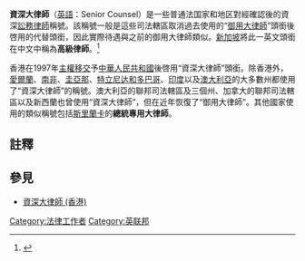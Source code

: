 {{Merge from|1=資深大律師 (香港)|time=2022-04-12T01:58:34+00:00}}
{{noteTA
|T=zh-cn:资深大律师;zh-tw:資深大律師;zh-hk:資深大律師;zh-sg:高级律师
}}

'''資深大律師'''（[[英語|英語]]：Senior Counsel）是一些普通法国家和地区對經確認後的資深[[訟務律師|訟務律師]]稱號。該稱號一般是這些司法轄區取消過去使用的“[[御用大律師|御用大律師]]”頭銜後啓用的代替頭銜，因此實際待遇與之前的御用大律師類似。[[新加坡|新加坡]]將此一英文頭銜在中文中稱為'''高級律師'''。<ref>{{Cite web |url=http://www.hkba.org/the-bar/code-of-conduct/code_of_conducta11.htm |title=Code of Conduct Annex 11 |access-date=2018-10-12 |archive-date=2009-10-03 |archive-url=https://web.archive.org/web/20091003114150/http://www.hkba.org/the-bar/code-of-conduct/code_of_conducta11.htm |dead-url=no }}</ref>

香港在1997年[[香港回歸|主權移交]]予[[中華人民共和國|中華人民共和國]]後啓用“資深大律師”頭銜。除香港外，[[愛爾蘭|愛爾蘭]]、[[南非|南非]]、[[圭亞那|圭亞那]]、[[特立尼达和多巴哥|特立尼达和多巴哥]]、[[印度|印度]]以及[[澳大利亞|澳大利亞]]的大多數州都使用了“資深大律師”的稱號。澳大利亞的聯邦司法轄區及三個州、加拿大的聯邦司法轄區以及新西蘭也曾使用“資深大律師”，但在近年恢復了“御用大律師”。其他國家使用的類似稱號包括[[斯里蘭卡|斯里蘭卡]]的'''總統專用大律師'''。

==註釋==
{{reflist}}

== 參見 ==
* [[資深大律師_(香港)|資深大律師 (香港)]]

{{Law-bio-stub}}

[[Category:法律工作者|Category:法律工作者]]
[[Category:英联邦|Category:英联邦]]